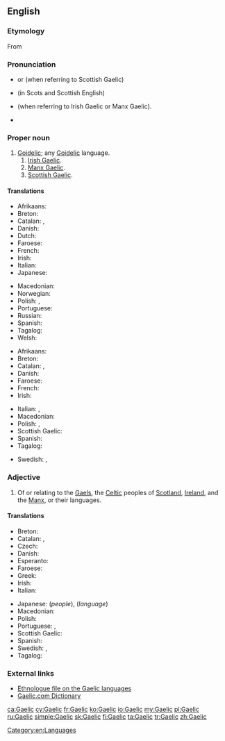 {{wikipedia|dab=Gaelic}}
{{also|gaèlic}}
==English==

===Etymology===
From {{suffix|Gael|ic|lang=en}}

===Pronunciation===
* {{IPA|/ˈɡɑːlɪk/|lang=en}} or {{IPA|/ˈɡælɪk/|lang=en}} (when referring to Scottish Gaelic)
* {{IPA|/ˈɡalɪk/|lang=en}} (in Scots and Scottish English)
* {{IPA|/ˈɡeɪlɪk/|lang=en}} (when referring to Irish Gaelic or Manx Gaelic).
* {{rhymes|eɪlɪk|ælɪk|lang=en}}

===Proper noun===
{{en-proper noun}}

# [[Goidelic]]; any [[Goidelic]] language.
## [[Irish Gaelic]].
## [[Manx Gaelic]].
## [[Scottish Gaelic]].

====Translations====
{{trans-top|Goidelic}}
* Afrikaans: {{t|af|Gaelies}}
* Breton: {{t+|br|gouezeleg|m}}
* Catalan: {{t|ca|goidèlic|m}}, {{t|ca|gaèlic|m}}
* Danish: {{t|da|gælisk}}
* Dutch: {{t|nl|Gaelisch|n}}
* Faroese: {{t|fo|gæliskt|n}}
* French: {{t+|fr|gaélique|m}}
* Irish: {{t|ga|Gaeilis|f}}
* Italian: {{t|it|gaelico|m}}
* Japanese: {{t|ja|ゲール語|tr=gēru-go}}
{{trans-mid}}
* Macedonian: {{t|mk|гелски|m|tr=gélski}}
* Norwegian: {{t|no|gælisk}}
* Polish: {{t|pl|goidelski}}, {{t|pl|gaelicki}}
* Portuguese: {{t+|pt|gaélico|m}}
* Russian: {{t+|ru|Гэльский}}
* Spanish: {{t+|es|gaélico|m}}
* Tagalog: {{t|tl|Gaeliko}}
* Welsh: {{t|cy|Gaeleg|f}}
{{trans-bottom}}

{{trans-top|any Goidelic language}}
* Afrikaans: {{t|af|Gaelies}}
* Breton: {{t+|br|gouezeleg|m}}
* Catalan: {{t|ca|goidèlic|m}}, {{t|ca|gaèlic|m}}
* Danish: {{t|da|gælisk}}
* Faroese: {{t|fo|gæliskt|n}}
* French: {{t+|fr|gaélique|m}}
* Irish: {{t+|ga|Gaeilge|f}}
{{trans-mid}}
* Italian: {{t|it|gaelico|m}}, {{t+|it|lingua}} {{t|it|gaelica|f}}
* Macedonian: {{t|mk|гелски|m|tr=gélski}}
* Polish: {{t|pl|goidelski}}, {{t|pl|gaelicki}}
* Scottish Gaelic: {{t|gd|Gàidhlig|f}}
* Spanish: {{t+|es|gaélico|m}}
* Tagalog: {{t|tl|Gaeliko}}
{{trans-bottom}}

{{trans-see|Scottish Gaelic}}

{{checktrans-top}}
* Swedish: {{t+check|sv|gaeliska|c}}, {{t+check|sv|gäliska|c}}
{{checktrans-bottom}}

===Adjective===
{{en-adj|-}}

# Of or relating to the [[Gael]]s, the [[Celtic]] peoples of [[Scotland]], [[Ireland]], and the [[Manx]], or their languages.

====Translations====
{{trans-top|relating to the Gaels or their language}}
* Breton: {{t|br|gouezel}}
* Catalan: {{t|ca|goidèlic}}, {{t|ca|gaèlic}}
* Czech: {{t|cs|gaelský}}
* Danish: {{t|da|gælisk}}
* Esperanto: {{t|eo|gaela}}
* Faroese: {{t|fo|gæliskur}}
* Greek: {{t+|el|γαελικός}}
* Irish: {{t|ga|Gaelach}}
* Italian: {{t|it|gaelico|m}}
{{trans-mid}}
* Japanese: {{t|ja|ゲール族|tr=gēru-zoku}} (''people''), {{t|ja|ゲール語|tr=gēru-go}} (''language'')
* Macedonian: {{t|mk|гелски|m|tr=gélski}}
* Polish: {{t|pl|gaelicki}}
* Portuguese: {{t+|pt|gaélico|m}}, {{t|pt|gaélica|f}}
* Scottish Gaelic: {{t|gd|Gàidhlig}}
* Spanish: {{t+|es|gaélico}}
* Swedish: {{t+|sv|gaelisk}} , {{t+|sv|gälisk}}
* Tagalog: {{t|tl|Gaeliko}}
{{trans-bottom}}

===External links===
* [http://www.ethnologue.com/show_family.asp?subid=90049 Ethnologue file on the Gaelic languages]
* [http://www.gaelic.com/ Gaelic.com Dictionary]

[[Category:en:Languages]]

[[ca:Gaelic]]
[[cy:Gaelic]]
[[fr:Gaelic]]
[[ko:Gaelic]]
[[io:Gaelic]]
[[my:Gaelic]]
[[pl:Gaelic]]
[[ru:Gaelic]]
[[simple:Gaelic]]
[[sk:Gaelic]]
[[fi:Gaelic]]
[[ta:Gaelic]]
[[tr:Gaelic]]
[[zh:Gaelic]]